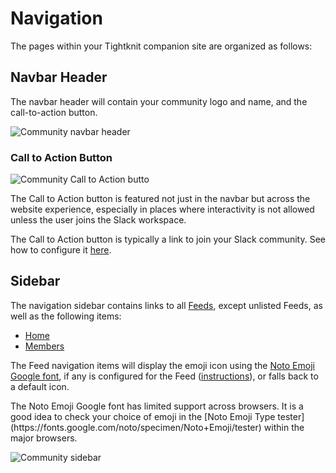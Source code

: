 
# Navigation

The pages within your Tightknit companion site are organized as follows:

<FileTree>
  <FileTree.Folder name="pages" defaultOpen>
    <FileTree.File name="/" />
    <FileTree.Folder name="/members">
      <FileTree.File name="/leaderboard" />
      <FileTree.File name="/directory" />
    </FileTree.Folder>
    <FileTree.Folder name="/x/<feed-slug>" defaultOpen>
      <FileTree.File name="/<post-id>/<post-slug>" />
    </FileTree.Folder>
    <FileTree.Folder name="/user" defaultOpen>
      <FileTree.File name="/<tightknit-user-id>" />
    </FileTree.Folder>
  </FileTree.Folder>
</FileTree>

## Navbar Header

The navbar header will contain your community logo and name, and the call-to-action button.

![Community navbar header](/tightknit-site/navbar.png)

### Call to Action Button

![Community Call to Action butto](/tightknit-site/CTAButton.png)

The Call to Action button is featured not just in the navbar but across the website experience, especially in places where interactivity is not allowed unless the user joins the Slack workspace.

The Call to Action button is typically a link to join your Slack community. See how to configure it [here](../slack-administration/site-settings#site-settings).

## Sidebar

The navigation sidebar contains links to all [Feeds](./feed), except unlisted Feeds, as well as the following items:

- [Home](./home)
- [Members](./leaderboard-and-directory)

The Feed navigation items will display the emoji icon using the [Noto Emoji Google font](https://fonts.google.com/noto/specimen/Noto+Emoji), if any is configured for the Feed ([instructions](../slack-administration/channel-and-feed-settings.mdx#edit-feed)), or falls back to a default icon.

<Callout type="warning" emoji="⚠️">
  The Noto Emoji Google font has limited support across browsers. It is a good
  idea to check your choice of emoji in the [Noto Emoji Type
  tester](https://fonts.google.com/noto/specimen/Noto+Emoji/tester) within the
  major browsers.
</Callout>

![Community sidebar](/tightknit-site/sidebar.png)
